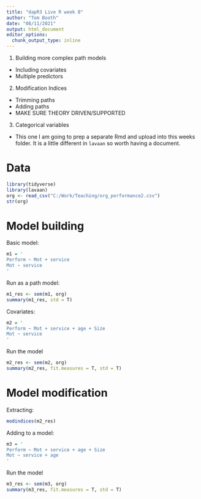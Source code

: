 ---
title: "dapR3 Live R week 8"
author: "Tom Booth"
date: "08/11/2021"
output: html_document
editor_options: 
  chunk_output_type: inline
---

1. Building more complex path models
  - Including covariates
  - Multiple predictors

2. Modification Indices
  - Trimming paths
  - Adding paths
  - MAKE SURE THEORY DRIVEN/SUPPORTED

3. Categorical variables
  - This one I am going to prep a separate Rmd and upload into this weeks folder. It is a little different in `lavaan` so worth having a document.

# Data

```{r}
library(tidyverse)
library(lavaan)
org <- read_csv("C:/Work/Teaching/org_performance2.csv")
str(org)
```

# Model building
Basic model:

```{r}
m1 = '
Perform ~ Mot + service 
Mot ~ service 
'

```

Run as a path model:

```{r}
m1_res <- sem(m1, org)
summary(m1_res, std = T)
```

Covariates:

```{r}
m2 = '
Perform ~ Mot + service + age + Size
Mot ~ service
'
```

Run the model 

```{r}
m2_res <- sem(m2, org)
summary(m2_res, fit.measures = T, std = T)
```


# Model modification
Extracting:

```{r}
modindices(m2_res)
```

Adding to a model:

```{r}
m3 = '
Perform ~ Mot + service + age + Size
Mot ~ service + age
'
```

Run the model
```{r}
m3_res <- sem(m3, org)
summary(m3_res, fit.measures = T, std = T)
```

